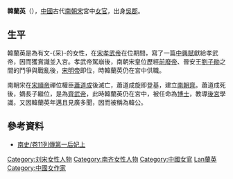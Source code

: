 {{Infobox_Person
| name =韓蘭英
|image=
| caption=
|box_width=170px
|occupation= 女官
| period = 5世紀
|birth_name=
| other_names = 
| Sex =女
|birth_date=?
|birth_place=[[吳郡|吳郡]]
|death_date= ?
|death_place=建康
| nationality =[[南朝宋|南朝宋]]
| residence =
| party =
| religion =
| spouse = 
| relatives =
|education=
| past =女官<br>博士
| work =[[中興賦|中興賦]]、隋书经籍志注
| award = 
}}
'''韓蘭英'''（{{bd|?||?||catIdx=Han韓蘭英}}），[[中國|中國]]古代[[南朝宋|南朝宋]]宮中[[女官|女官]]，出身[[吳郡|吳郡]]。

== 生平 ==
韓蘭英是為有文-{采}-的女性，在[[劉駿|宋孝武帝]]在位期間，寫了一篇[[中興賦|中興賦]]獻給孝武帝，因而獲賞識並入宮。孝武帝駕崩後，南朝宋皇位歷經[[宋前廢帝|前廢帝]]、晉安王[[劉子勛|劉子勛]]之間的鬥爭與戰亂後，[[宋明帝|宋明帝]]即位，時韓蘭英仍在宮中供職。

南朝宋在[[劉準|宋順帝]]禪位權臣[[蕭道成|蕭道成]]後滅亡，蕭道成旋即登基，建立[[南朝齊|南朝齊]]。蕭道成死後，嫡長子繼位，是為[[蕭賾|齊武帝]]，此時韓蘭英仍在宮中，被任命為[[博士|博士]]，教導[[後宮|後宮]]學識，又因韓蘭英年邁且見廣多聞，因而被稱為韓公。

== 參考資料 ==
* [http://zh.wikisource.org/wiki/%E5%8D%97%E5%8F%B2/%E5%8D%B711 南史/卷11列傳第一后妃上] {{Wayback|url=http://zh.wikisource.org/wiki/%E5%8D%97%E5%8F%B2/%E5%8D%B711 |date=20150611102642 }}

{{DEFAULTSORT:Han韓蘭英}}
[[Category:刘宋女性人物|Category:刘宋女性人物]]
[[Category:南齐女性人物|Category:南齐女性人物]]
[[Category:中國女官|Category:中國女官]]
[[Category:韩姓|Lan蘭英]]
[[Category:中國女作家|Category:中國女作家]]